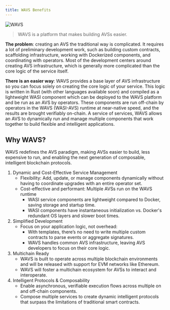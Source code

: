 ```yaml
---
title: WAVS Benefits
---
```


<img alt="WAVS" src="/banners/benefits.png" />

>WAVS is a platform that makes building AVSs easier.

**The problem**: creating an AVS the traditional way is complicated. It requires a lot of preliminary development work, such as building custom contracts, scaffolding infrastructure, working with Dockerized components, and coordinating with operators. Most of the development centers around creating AVS infrastructure, which is generally more complicated than the core logic of the service itself.

**There is an easier way**: WAVS provides a base layer of AVS infrastructure so you can focus solely on creating the core logic of your service. This logic is written in Rust (with other languages available soon) and compiled as a lightweight WASI component which can be deployed to the WAVS platform and be run as an AVS by operators. These components are run off-chain by operators in the WAVS (WASI-AVS) runtime at near-native speed, and the results are brought verifiably on-chain. A service of services, WAVS allows an AVS to dynamically run and manage multiple components that work together to build flexible and intelligent applications.

## Why WAVS?

WAVS redefines the AVS paradigm, making AVSs easier to build, less expensive to run, and enabling the next generation of composable, intelligent blockchain protocols.

1. Dynamic and Cost-Effective Service Management
    - Flexibility: Add, update, or manage components dynamically without having to coordinate upgrades with an entire operator set.
    - Cost-effective and performant: Multiple AVSs run on the WAVS runtime
        - WASI service components are lightweight compared to Docker, saving storage and startup time.
        - WASI components have instantaneous initialization vs. Docker's redundant OS layers and slower boot times.
2. Simplified Development
    - Focus on your application logic, not overhead:
        - With templates, there’s no need to write multiple custom contracts to parse events or aggregate signatures.
        - WAVS handles common AVS infrastructure, leaving AVS developers to focus on their core logic.
3. Multichain Ready
    - WAVS is built to operate across multiple blockchain environments and will be released with support for EVM networks like Ethereum.
    - WAVS will foster a multichain ecosystem for AVSs to interact and interoperate.
4. Intelligent Protocols & Composability
    - Enable asynchronous, verifiable execution flows across multiple on and off-chain components.
    - Compose multiple services to create dynamic intelligent protocols that surpass the limitations of traditional smart contracts.


